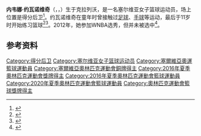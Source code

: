 {{bots|deny=InternetArchiveBot}}
{{NoteTA|G1=Sports}}
{{Infobox basketball biography
| name         = 内韦娜·约瓦诺维奇
| image        = 
| league       = 法国女子篮球联赛<br>EuroCup Women
| team         = Basket Landes
| number       = 8
| height_ft    = 5
| height_in    = 11
| weight_lbs   = 
| position     = [[得分后卫|得分后卫]]
| birth_date   = {{birth date and age|1990|6|30}}
| birth_place  = {{YUG}}[[克拉列沃|克拉列沃]]
| nationality  = {{SRB}}
| draft_league = WNBA 
| draft_year   = 2012
| career_start = 2006
| career_end   = 
| years1       = 2006–2008
| team1        = [[ŽKK_Kraljevo|Kraljevo]]
| years2       = 2008–2010
| team2        = [[ŽKK_Kovin|Kovin]]
| years3       = 2010–2012
| team3        = [[ŽKK_Radivoj_Korać|Radivoj Korać]]
| years4       = 2012–2013
| team4        = [[ŽKK_Partizan|Partizan]]
| years5       = 2013–2015
| team5        = [[PEAC-Pécs|PEAC-Pécs]]
| years6       = 2015–2016
| team6        = [[Edirne_Belediyesi_Edirnespor|Edirne]]
| years7       = 2016
| team7        = [[Yakın_Doğu_Üniversitesi|Yakın Doğu Üniversitesi]]
| years8       = 2016–2017
| team8        = [[Basket_Landes|Basket Landes]]
| years9       = 2017–
| team9        = [[ESB_Villeneuve-d'Ascq|ESB Villeneuve-d'Ascq]]
| awards       = 
| medaltemplates =
{{MedalSport|女子[[篮球|篮球]]}}
{{MedalCountry|{{SRB}}}}
{{MedalCompetition|[[奥林匹克运动会|奥林匹克运动会]]}}
{{MedalBronze|[[2016年夏季奥林匹克运动会|2016 里约热内卢]]|[[2016年夏季奥林匹克运动会篮球比赛|团体]]}}
{{MedalCompetition|[[欧洲女子篮球锦标赛|欧洲女子篮球锦标赛]]}}
{{MedalGold|[[2015年欧洲女子篮球锦标赛|2015 布达佩斯]]|}}
{{MedalBronze|[[2019年欧洲女子篮球锦标赛|2019 拉脱维亚/塞尔维亚]]|}}
{{MedalCompetition|[[地中海运动会|地中海运动会]]}}
{{MedalSilver|[[2009年地中海运动会|2009 佩斯卡拉]]|团体}}
{{MedalCompetition|[[欧洲U18女子篮球锦标赛|欧洲U18女子篮球锦标赛]]}}
{{MedalGold|2007 塞尔维亚|}}
}}
'''内韦娜·约瓦诺维奇'''（{{lang-sr-Latn|Nevena Jovanović}}，{{lang-sr-Cyrl|Невена Јовановић}}，{{bd|1990年|6月30日||}}）生于克拉列沃，是一名塞尔维亚女子篮球运动员，场上位置是得分后卫<ref>{{cite web|url=http://archive.fiba.com/pages/eng/fa/player/p/pid/52467/sid/6242/tid/96799/_/2014_FIBA_World_Championship_for_Women/index.html|title=Nevena Jovanovic's profile|work=FIBA|accessdate=2021-02-28|archiveurl=https://web.archive.org/web/20200713012938/http://archive.fiba.com/pages/eng/fa/player/p/pid/52467/sid/6242/tid/96799/_/2014_FIBA_World_Championship_for_Women/index.html|archivedate=2020-07-13}}</ref>。约瓦诺维奇在童年时曾接触过[[足球|足球]]、[[手球|手球]]等运动，最后于11岁时开始练习篮球<ref>{{cite web|url=https://www.srbijasport.net/n/26168/nevena-jovanovic---plavi-cuperak-od-medalje-do-slavlja|script-title=sr:NEVENA JOVANOVIĆ - PLAVI ČUPERAK, OD MEDALJE DO SLAVLJA|work=Srbijasport.net|date=2015-06-30|accessdate=2021-02-28|archiveurl=https://web.archive.org/web/20201210175226/https://www.srbijasport.net/n/26168/nevena-jovanovic---plavi-cuperak-od-medalje-do-slavlja|archivedate=2020-12-10}}</ref><ref>{{cite web|url=https://www.rts.rs/page/sport/ci/story/32/kosarka/1356562/nevena---kosarkaska-zvezda-u-usponu.html|script-title=sr:Невена - кошаркашка звезда у успону|publisher={{lang|sr|Радио Телевизија Србије}}|date=2013-07-22|accessdate=2021-02-28|archiveurl=https://archive.is/rX9C9|archivedate=2021-02-28}}</ref>。2012年，她参加WNBA选秀，但并未被选中<ref>{{cite web|url=https://basketball.eurobasket.com/player/Nevena-Jovanovic/France/Basket-Landes/109051?Women=1|title=NEVENA JOVANOVIC basketball profile|work=Eurobasket|accessdate=2021-02-28|archiveurl=https://web.archive.org/web/20170915112733/https://basketball.eurobasket.com/player/Nevena-Jovanovic/France/Basket-Landes/109051?Women=1|archivedate=2017-09-15}}</ref>。

==参考资料==
{{reflist}}

{{2020年夏季奧運會塞爾維亞女子籃球陣容}}

{{DEFAULTSORT:Jovanovic, Nevena}}
[[Category:得分后卫|Category:得分后卫]]
[[Category:塞尔维亚女子篮球运动员|Category:塞尔维亚女子篮球运动员]]
[[Category:塞爾維亞奧運籃球運動員|Category:塞爾維亞奧運籃球運動員]]
[[Category:塞爾維亞奧林匹克運動會銅牌得主|Category:塞爾維亞奧林匹克運動會銅牌得主]]
[[Category:2016年夏季奧林匹克運動會獎牌得主|Category:2016年夏季奧林匹克運動會獎牌得主]]
[[Category:2016年夏季奧林匹克運動會籃球運動員|Category:2016年夏季奧林匹克運動會籃球運動員]]
[[Category:2020年夏季奧林匹克運動會籃球運動員|Category:2020年夏季奧林匹克運動會籃球運動員]]
[[Category:奧林匹克運動會籃球獎牌得主|Category:奧林匹克運動會籃球獎牌得主]]